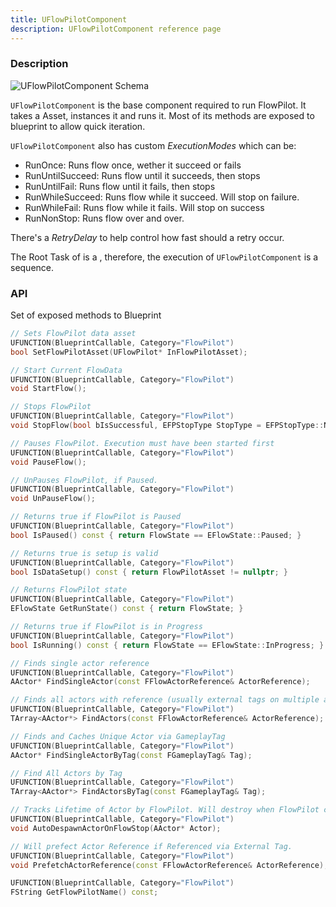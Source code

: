 ```yaml
---
title: UFlowPilotComponent
description: UFlowPilotComponent reference page
---
```



<Ref c="UFlowPilotComponent" p="UActorComponent" />

### Description

<Image src={schema} alt="UFlowPilotComponent Schema" />

`UFlowPilotComponent` is the base component required to run FlowPilot. It takes a <LinkRef c="UFlowPilot" /> Asset, instances it and runs it.
Most of its methods are exposed to blueprint to allow quick iteration.

`UFlowPilotComponent` also has custom _ExecutionModes_ which can be:
- RunOnce: Runs flow once, wether it succeed or fails
- RunUntilSucceed: Runs flow until it succeeds, then stops 
- RunUntilFail: Runs flow until it fails, then stops
- RunWhileSucceed: Runs flow while it succeed. Will stop on failure.
- RunWhileFail: Runs flow while it fails. Will stop on success
- RunNonStop: Runs flow over and over.

There's a _RetryDelay_ to help control how fast should a retry occur.

The Root Task of <LinkRef c="UFlowPilot" /> is a <LinkRef c="UFPTask_Sequence" />, therefore, the execution of `UFlowPilotComponent` is a sequence.

### API

Set of exposed methods to Blueprint

```cpp
// Sets FlowPilot data asset
UFUNCTION(BlueprintCallable, Category="FlowPilot")
bool SetFlowPilotAsset(UFlowPilot* InFlowPilotAsset);

// Start Current FlowData
UFUNCTION(BlueprintCallable, Category="FlowPilot")
void StartFlow();

// Stops FlowPilot
UFUNCTION(BlueprintCallable, Category="FlowPilot")
void StopFlow(bool bIsSuccessful, EFPStopType StopType = EFPStopType::Normal);

// Pauses FlowPilot. Execution must have been started first
UFUNCTION(BlueprintCallable, Category="FlowPilot")
void PauseFlow();

// UnPauses FlowPilot, if Paused.
UFUNCTION(BlueprintCallable, Category="FlowPilot")
void UnPauseFlow();

// Returns true if FlowPilot is Paused
UFUNCTION(BlueprintCallable, Category="FlowPilot")
bool IsPaused() const { return FlowState == EFlowState::Paused; }

// Returns true is setup is valid
UFUNCTION(BlueprintCallable, Category="FlowPilot")
bool IsDataSetup() const { return FlowPilotAsset != nullptr; }

// Returns FlowPilot state
UFUNCTION(BlueprintCallable, Category="FlowPilot")
EFlowState GetRunState() const { return FlowState; }

// Returns true if FlowPilot is in Progress
UFUNCTION(BlueprintCallable, Category="FlowPilot")
bool IsRunning() const { return FlowState == EFlowState::InProgress; }

// Finds single actor reference
UFUNCTION(BlueprintCallable, Category="FlowPilot")
AActor* FindSingleActor(const FFlowActorReference& ActorReference);

// Finds all actors with reference (usually external tags on multiple actors) 
UFUNCTION(BlueprintCallable, Category="FlowPilot")
TArray<AActor*> FindActors(const FFlowActorReference& ActorReference);

// Finds and Caches Unique Actor via GameplayTag
UFUNCTION(BlueprintCallable, Category="FlowPilot")
AActor* FindSingleActorByTag(const FGameplayTag& Tag);

// Find All Actors by Tag
UFUNCTION(BlueprintCallable, Category="FlowPilot")
TArray<AActor*> FindActorsByTag(const FGameplayTag& Tag);

// Tracks Lifetime of Actor by FlowPilot. Will destroy when FlowPilot completes.
UFUNCTION(BlueprintCallable, Category="FlowPilot")
void AutoDespawnActorOnFlowStop(AActor* Actor);

// Will prefect Actor Reference if Referenced via External Tag.
UFUNCTION(BlueprintCallable, Category="FlowPilot")
void PrefetchActorReference(const FFlowActorReference& ActorReference);

UFUNCTION(BlueprintCallable, Category="FlowPilot")
FString GetFlowPilotName() const;
```






